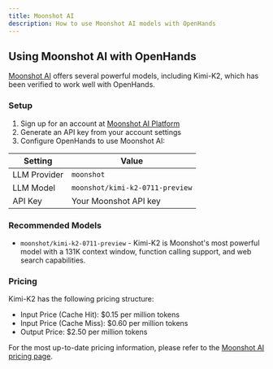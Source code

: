 ```yaml
---
title: Moonshot AI
description: How to use Moonshot AI models with OpenHands
---
```


## Using Moonshot AI with OpenHands

[Moonshot AI](https://platform.moonshot.ai/) offers several powerful models, including Kimi-K2, which has been verified to work well with OpenHands.

### Setup

1. Sign up for an account at [Moonshot AI Platform](https://platform.moonshot.ai/)
2. Generate an API key from your account settings
3. Configure OpenHands to use Moonshot AI:

| Setting | Value |
| --- | --- |
| LLM Provider | `moonshot` |
| LLM Model | `moonshot/kimi-k2-0711-preview` |
| API Key | Your Moonshot API key |

### Recommended Models

- `moonshot/kimi-k2-0711-preview` - Kimi-K2 is Moonshot's most powerful model with a 131K context window, function calling support, and web search capabilities.

### Pricing

Kimi-K2 has the following pricing structure:
- Input Price (Cache Hit): $0.15 per million tokens
- Input Price (Cache Miss): $0.60 per million tokens
- Output Price: $2.50 per million tokens

For the most up-to-date pricing information, please refer to the [Moonshot AI pricing page](https://platform.moonshot.ai/docs/pricing/chat#generation-model-kimi-k2).